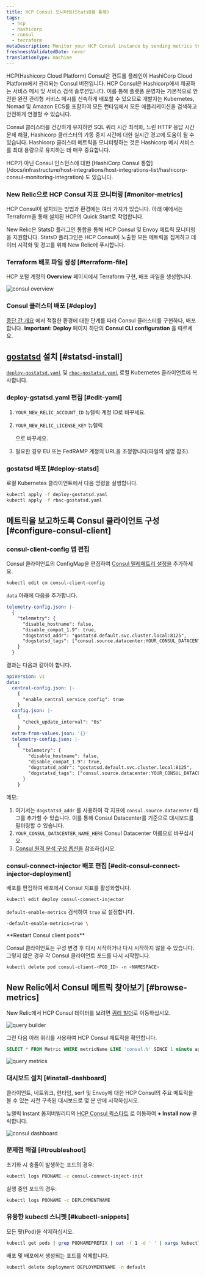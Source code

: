 ```yaml
---
title: HCP Consul 모니터링(StatsD를 통해)
tags:
  - hcp
  - hashicorp
  - consul
  - terraform
metaDescription: Monitor your HCP Consul instance by sending metrics to New Relic via Statsd
freshnessValidatedDate: never
translationType: machine
---
```






HCP(Hashicorp Cloud Platform) Consul은 컨트롤 플레인이 HashiCorp Cloud Platform에서 관리되는 Consul 버전입니다. HCP Consul은 Hashicorp에서 제공하는 서비스 메시 및 서비스 검색 솔루션입니다. 이를 통해 플랫폼 운영자는 기본적으로 안전한 완전 관리형 서비스 메시를 신속하게 배포할 수 있으므로 개발자는 Kubernetes, Nomad 및 Amazon ECS를 포함하여 모든 런타임에서 모든 애플리케이션을 검색하고 안전하게 연결할 수 있습니다.

Consul 클러스터를 건강하게 유지하면 SQL 쿼리 시간 최적화, 느린 HTTP 응답 시간 문제 해결, Hashicorp 클러스터의 가동 중지 시간에 대한 실시간 경고에 도움이 될 수 있습니다. Hashicorp 클러스터 메트릭을 모니터링하는 것은 Hashicorp 메시 서비스를 최대 용량으로 유지하는 데 매우 중요합니다.

<Callout variant="tip">
  HCP가 아닌 Consul 인스턴스에 대한 [HashiCorp Consul 통합](/docs/infrastructure/host-integrations/host-integrations-list/hashicorp-consul-monitoring-integration) 도 있습니다.
</Callout>

### New Relic으로 HCP Consul 지표 모니터링 [#monitor-metrics]

HCP Consul이 설치되는 방법과 환경에는 여러 가지가 있습니다. 아래 예에서는 Terraform을 통해 설치된 HCP의 Quick Start로 작업합니다.

New Relic은 StatsD 플러그인 통합을 통해 HCP Consul 및 Envoy 메트릭 모니터링을 지원합니다. StatsD 플러그인은 HCP Consul이 노출한 모든 메트릭을 집계하고 데이터 시각화 및 경고를 위해 New Relic에 푸시합니다.

### Terraform 배포 파일 생성 [#terraform-file]

HCP 포털 계정의 <DoNotTranslate>**Overview**</DoNotTranslate> 페이지에서 Terraform 구현, 배포 파일을 생성합니다.

<img
  title="consul overview"
  alt="consul overview"
  src={infrastructureConsulOverview}
/>

### Consul 클러스터 배포 [#deploy]

[종단 간 개요](https://learn.hashicorp.com/tutorials/cloud/consul-end-to-end-overview) 에서 적절한 환경에 대한 단계를 따라 Consul 클러스터를 구현하다, 배포합니다. <DoNotTranslate>**Important:**</DoNotTranslate> <DoNotTranslate>**Deploy**</DoNotTranslate> 페이지 하단의 <DoNotTranslate>**Consul CLI configuration**</DoNotTranslate> 을 따르세요.

## [gostatsd](https://github.com/atlassian/gostatsd) 설치 [#statsd-install]

[`deploy-gostatsd.yaml`](https://github.com/newrelic-experimental/hashicorp-quickstart-annex/blob/main/hcp-consul/deploy-gostatsd.yaml) 및 [`rbac-gostatsd.yaml`](https://github.com/newrelic-experimental/hashicorp-quickstart-annex/blob/main/hcp-consul/rbac-gostatsd.yaml) 로컬 Kubernetes 클라이언트에 복사합니다.

### deploy-gstatsd.yaml 편집 [#edit-yaml]

1. `YOUR_NEW_RELIC_ACCOUNT_ID` 뉴렐릭 계정 ID로 바꾸세요.

2. `YOUR_NEW_RELIC_LICENSE_KEY` 뉴렐릭

   <InlinePopover type="licenseKey"/>

   으로 바꾸세요.

3. 필요한 경우 EU 또는 FedRAMP 계정의 URL을 조정합니다(파일의 설명 참조).

### gostatsd 배포 [#deploy-statsd]

로컬 Kubernetes 클라이언트에서 다음 명령을 실행합니다.

```bash
kubectl apply -f deploy-gostatsd.yaml
kubectl apply -f rbac-gostatsd.yaml
```

## 메트릭을 보고하도록 Consul 클라이언트 구성 [#configure-consul-client]

### consul-client-config 맵 편집

Consul 클라이언트의 ConfigMap을 편집하여 [Consul 텔레메트리 설정을](https://www.consul.io/docs/agent/telemetry) 추가하세요.

```bash
kubectl edit cm consul-client-config
```

`data` 아래에 다음을 추가합니다.

```yaml
telemetry-config.json: |-
  {   
    "telemetry": {
      "disable_hostname": false,
      "disable_compat_1.9": true,
      "dogstatsd_addr": "gostatsd.default.svc.cluster.local:8125",
      "dogstatsd_tags": ["consul.source.datacenter:YOUR_CONSUL_DATACENTER_NAME_HERE"]
    }
  }
```

결과는 다음과 같아야 합니다.

```yaml
apiVersion: v1
data:
  central-config.json: |-
    {   
      "enable_central_service_config": true
    }   
  config.json: |-
    {   
      "check_update_interval": "0s"
    }   
  extra-from-values.json: '{}'
  telemetry-config.json: |-
    {   
      "telemetry": {
        "disable_hostname": false,
        "disable_compat_1.9": true,
        "dogstatsd_addr": "gostatsd.default.svc.cluster.local:8125",
        "dogstatsd_tags": ["consul.source.datacenter:YOUR_CONSUL_DATACENTER_NAME_HERE"]
      }   
    }  
```

메모:

1. 여기서는 `dogstatsd_addr` 를 사용하여 각 지표에 `consul.source.datacenter` 태그를 추가할 수 있습니다. 이를 통해 Consul Datacenter를 기준으로 대시보드를 필터링할 수 있습니다.
2. `YOUR_CONSUL_DATACENTER_NAME_HERE` Consul Datacenter 이름으로 바꾸십시오.
3. [Consul 원격 분석 구성 옵션을](https://www.consul.io/docs/agent/config/config-files#telemetry) 참조하십시오.

### consul-connect-injector 배포 편집 [#edit-consul-connect-injector-deployment]

배포를 편집하여 배포에서 Consul 지표를 활성화합니다.

```bash
kubectl edit deploy consul-connect-injector
```

`default-enable-metrics` 검색하여 `true` 로 설정합니다.

```bash
-default-enable-metrics=true \
```

<DoNotTranslate>
  **Restart Consul client pods**
</DoNotTranslate>

Consul 클라이언트는 구성 변경 후 다시 시작하거나 다시 시작하지 않을 수 있습니다. 그렇지 않은 경우 각 Consul 클라이언트 포드를 다시 시작합니다.

```bash
kubectl delete pod consul-client-<POD_ID> -n <NAMESPACE>
```

## New Relic에서 Consul 메트릭 찾아보기 [#browse-metrics]

New Relic에서 HCP Consul 데이터를 보려면 [쿼리 빌더](/docs/query-your-data/explore-query-data/query-builder/introduction-query-builder/)로 이동하십시오.

<img
  title="query builder"
  alt="query builder"
  src={infrastructureQueryBuilder}
/>

그런 다음 아래 쿼리를 사용하여 HCP Consul 메트릭을 확인합니다.

```sql
SELECT * FROM Metric WHERE metricName LIKE 'consul.%' SINCE 1 minute ago
```

<img
  title="query metrics"
  alt="query metrics"
  src={infrastructureQueryMetrics}
/>

### 대시보드 설치 [#install-dashboard]

클라이언트, 네트워크, 런타임, serf 및 Envoy에 대한 HCP Consul의 주요 메트릭을 볼 수 있는 사전 구축된 대시보드로 몇 분 만에 시작하십시오.

뉴렐릭 Instant 옵저버빌리티의 [HCP Consul 퀵스타트](https://newrelic.com/instant-observability/hcp-consul) 로 이동하여 <DoNotTranslate>**+ Install now**</DoNotTranslate> 클릭합니다.

<img
  title="consul dashboard"
  alt="consul dashboard"
  src={infrastructureConsulDashboard}
/>

### 문제점 해결 [#troubleshoot]

초기화 시 충돌이 발생하는 포드의 경우:

```bash
kubectl logs PODNAME -c consul-connect-inject-init
```

실행 중인 포드의 경우:

```bash
kubectl logs PODNAME -c DEPLOYMENTNAME
```

### 유용한 kubectl 스니펫 [#kubectl-snippets]

모든 팟(Pod)을 삭제하십시오.

```bash
kubectl get pods | grep PODNAMEPREFIX | cut -f 1 -d ' ' | xargs kubectl delete pods
```

배포 및 배포에서 생성되는 포드를 삭제합니다.

```bash
kubectl delete deployment DEPLOYMENTNAME -n default
```